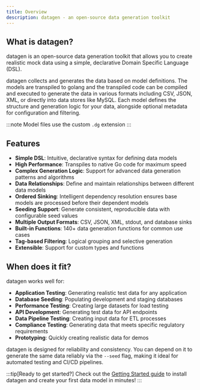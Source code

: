 ```yaml
---
title: Overview
description: datagen - an open-source data generation toolkit
---
```


## What is datagen?

datagen is an open-source data generation toolkit that allows you to create realistic mock data using a simple, declarative Domain Specific Language (DSL). 

datagen collects and generates the data based on model definitions. The models are transpiled to golang and the transpiled code can be compiled and executed to generate the data in various formats including CSV, JSON, XML, or directly into data stores like MySQL. Each model defines the structure and generation logic for your data, alongside optional metadata for configuration and filtering.

:::note
Model files use the custom `.dg` extension
:::

## Features

* **Simple DSL**: Intuitive, declarative syntax for defining data models
* **High Performance**: Transpiles to native Go code for maximum speed
* **Complex Generation Logic**: Support for advanced data generation patterns and algorithms
* **Data Relationships**: Define and maintain relationships between different data models
* **Ordered Sinking**: Intelligent dependency resolution ensures base models are processed before their dependent models
* **Seeding Support**: Generate consistent, reproducible data with configurable seed values
* **Multiple Output Formats**: CSV, JSON, XML, stdout, and database sinks
* **Built-in Functions**: 140+ data generation functions for common use cases
* **Tag-based Filtering**: Logical grouping and selective generation
* **Extensible**: Support for custom types and functions

## When does it fit?

datagen works well for:

* **Application Testing**: Generating realistic test data for any application
* **Database Seeding**: Populating development and staging databases
* **Performance Testing**: Creating large datasets for load testing
* **API Development**: Generating test data for API endpoints
* **Data Pipeline Testing**: Creating input data for ETL processes
* **Compliance Testing**: Generating data that meets specific regulatory requirements
* **Prototyping**: Quickly creating realistic data for demos

datagen is designed for reliability and consistency. You can depend on it to generate the same data reliably via the `--seed` flag, making it ideal for automated testing and CI/CD pipelines.

:::tip[Ready to get started?]
Check out the [Getting Started guide](/datagen/introduction/getting-started) to install datagen and create your first data model in minutes!
:::
